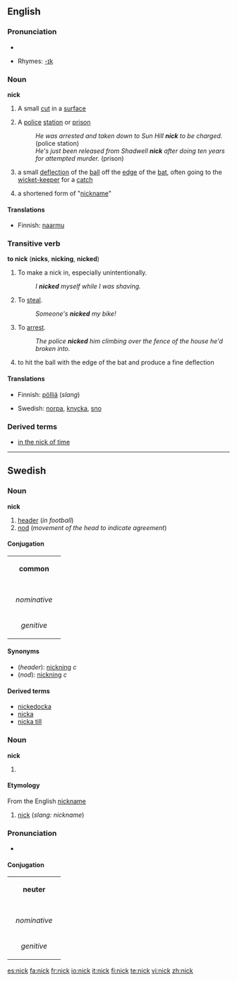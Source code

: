 {{rfc|Etymology not at level 3}}
{{see|Nick}}
{{wikipedia}}
==English==

===Pronunciation===
*{{audio|en-us-nick.ogg|Audio (US)}}

*Rhymes: [[Rhymes:English:-ɪk|-ɪk]]

===Noun===
'''nick'''

# A small [[cut]] in a [[surface]]
# {{UK}} {{slang}} A [[police]] [[station]] or [[prison]]
#:''He was arrested and taken down to Sun Hill '''nick''' to be charged.'' (police station)
#:''He's just been released from Shadwell '''nick''' after doing ten years for attempted murder.'' (prison)
# {{cricket}} a small [[deflection]] of the [[ball]] off the [[edge]] of the [[bat]], often going to the [[wicket-keeper]] for a [[catch]]
# a shortened form of "[[nickname]]"

====Translations====
{{trans-top|A small cut in a surface}}
*Finnish: [[naarmu]]
{{trans-mid}}
{{trans-bottom}}

===Transitive verb===
'''to nick''' ('''nicks''', '''nicking''', '''nicked''')

# To make a nick in, especially unintentionally.
#:''I '''nicked''' myself while I was shaving.''
# {{slang}} To [[steal]].
#:''Someone's '''nicked''' my bike!''
# {{UK}} {{slang}} To [[arrest]].
#:''The police '''nicked''' him climbing over the fence of the house he'd broken into.''
# {{cricket}} to hit the ball with the edge of the bat and produce a fine deflection

====Translations====
{{trans-top|To steal}}
*Finnish: [[pölliä]] (''slang'')
{{trans-mid}}
*Swedish: [[norpa]], [[knycka]], [[sno]]
{{trans-bottom}}

===Derived terms===
*[[in the nick of time]]

----

==Swedish==

===Noun===
'''nick'''

# [[header]] (''in football'')
# [[nod]] (''movement of the head to indicate agreement'')

====Conjugation====
{| border=1 cellspacing=0
| bgcolor=#FFFFF0 colspan=5 align=center | '''common'''
|-
|- bgcolor=#FFFFF0 align=center
! rowspan=2 |
| colspan=2 width=105 | ''singular''
| colspan=2 | ''plural''
|- bgcolor=#FFFFF0 align=center
| width=105 | ''indefinite''
| width=105 | ''definite''
| width=105 | ''indefinite''
|  width=105 | ''definite''
|- align=center
| width=105 bgcolor=#FFFFF0 | ''nominative''
| nick
| [[nicken]]
| [[nickar]]
| [[nickarna]]
|- align=center
| width=105 bgcolor=#FFFFF0 | ''genitive''
| [[nicks]]
| [[nickens]]
| [[nickars]]
| [[nickarnas]]
|}

====Synonyms====
*(''header''): [[nickning]] ''c''
*(''nod''): [[nickning]] ''c''

====Derived terms====
*[[nickedocka]]
*[[nicka]]
*[[nicka till]]

===Noun===
'''nick'''

# {{defn|Swedish}}

====Etymology====
From the English [[nickname]]

# {{slang|lang=sv}} [[nick]] (''slang: nickname'')

===Pronunciation===
*{{audio|Sv-nick.ogg|audio}}

====Conjugation====
{| border=1 cellspacing=0
| bgcolor=#FFFFF0 colspan=5 align=center | '''neuter'''
|-
|- bgcolor=#FFFFF0 align=center
! rowspan=2 |
| colspan=2 width=105 | ''singular''
| colspan=2 | ''plural''
|- bgcolor=#FFFFF0 align=center
| width=105 | ''indefinite''
| width=105 | ''definite''
| width=105 | ''indefinite''
|  width=105 | ''definite''
|- align=center
| width=105 bgcolor=#FFFFF0 | ''nominative''
| nick
| [[nicket]]
| nick
| [[nicken]]
|- align=center
| width=105 bgcolor=#FFFFF0 | ''genitive''
| [[nicks]]
| [[nickets]]
| [[nicks]]
| [[nickens]]
|}

[[es:nick]]
[[fa:nick]]
[[fr:nick]]
[[io:nick]]
[[it:nick]]
[[fi:nick]]
[[te:nick]]
[[vi:nick]]
[[zh:nick]]